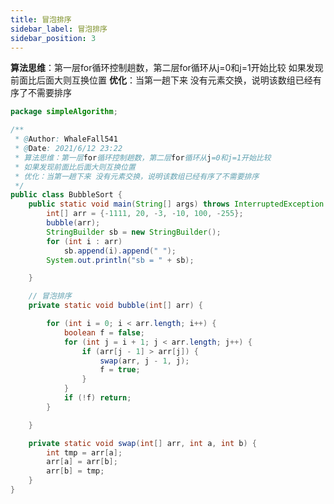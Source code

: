 ```yaml
---
title: 冒泡排序
sidebar_label: 冒泡排序
sidebar_position: 3
---
```


**算法思维**：第一层for循环控制趟数，第二层for循环从j=0和j=1开始比较
如果发现前面比后面大则互换位置
**优化**：当第一趟下来 没有元素交换，说明该数组已经有序了不需要排序

```java
package simpleAlgorithm;

/**
 * @Author: WhaleFall541
 * @Date: 2021/6/12 23:22
 * 算法思维：第一层for循环控制趟数，第二层for循环从j=0和j=1开始比较
 * 如果发现前面比后面大则互换位置
 * 优化：当第一趟下来 没有元素交换，说明该数组已经有序了不需要排序
 */
public class BubbleSort {
    public static void main(String[] args) throws InterruptedException {
        int[] arr = {-1111, 20, -3, -10, 100, -255};
        bubble(arr);
        StringBuilder sb = new StringBuilder();
        for (int i : arr)
            sb.append(i).append(" ");
        System.out.println("sb = " + sb);

    }

    // 冒泡排序
    private static void bubble(int[] arr) {

        for (int i = 0; i < arr.length; i++) {
            boolean f = false;
            for (int j = i + 1; j < arr.length; j++) {
                if (arr[j - 1] > arr[j]) {
                    swap(arr, j - 1, j);
                    f = true;
                }
            }
            if (!f) return;
        }

    }

    private static void swap(int[] arr, int a, int b) {
        int tmp = arr[a];
        arr[a] = arr[b];
        arr[b] = tmp;
    }
}
```





